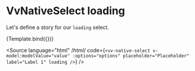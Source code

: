 
<Meta title="Components/NativeSelect/Props/loading" />

# VvNativeSelect loading

Let's define a story for our `loading` select.

<Canvas>
	<Story
		name="loading"
		args={{
			label: 'Lorem Ipsum',
			placeholder: 'Placeholder',
			options: ['Option 1', 'Option 2', 'Option 3'],
			loading: true
		}}>
		{Template.bind({})}
	</Story>
</Canvas>

<Source
	language="html"
	/*html*/
	code={`<vv-native-select v-model:modelValue="value" :options="options" placeholder="Placeholder" label="Label 1" loading />`}
/>
